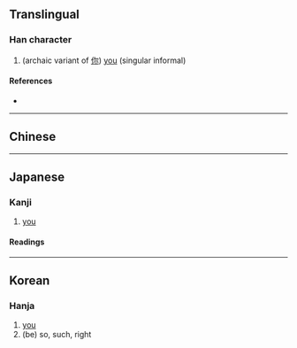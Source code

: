 {{character info/new}}
{{also|你|妳|您|祢}}
==Translingual==

===Han character===
{{Han char|rn=9|rad=人|as=14|sn=16|four=|canj=OMFB|ids=⿰亻爾}}

# (archaic variant of [[你]]) [[you]] (singular informal)

====References====
* {{Han ref|kx=0120.111|dkj=01244|hdz=10230.080|uh=511E|ud=20766}}

----

==Chinese==
{{zh-see|你|v}}

----

==Japanese==

===Kanji===
{{ja-kanji|grade=|rs=人14}}

# [[you]]

====Readings====
{{ja-readings
|goon=に
|kanon=じ
|kun=おれ, なんじ, しかり, その, のみ
}}

----

==Korean==

===Hanja===
{{ko-hanja|hangeul=[[이]]>[[니]]|eumhun=|rv=i>ni|mr=i>ni|y=i>ni}}

# [[you]]
# (be) so, such, right